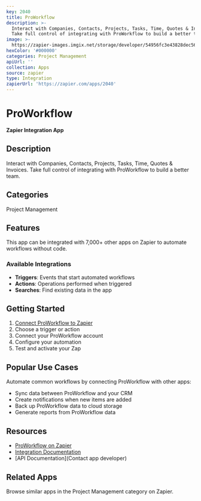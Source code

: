 ```yaml
---
key: 2040
title: ProWorkflow
description: >-
  Interact with Companies, Contacts, Projects, Tasks, Time, Quotes & Invoices.
  Take full control of integrating with ProWorkflow to build a better team.
image: >-
  https://zapier-images.imgix.net/storage/developer/54956fc3e43828dec564c958865dae7a.png?auto=format%2Ccompress&ixlib=python-3.0.0&q=50
hexColor: '#000000'
categories: Project Management
apiUrl: ''
collection: Apps
source: zapier
type: Integration
zapierUrl: 'https://zapier.com/apps/2040'
---
```

# ProWorkflow

**Zapier Integration App**

## Description

Interact with Companies, Contacts, Projects, Tasks, Time, Quotes & Invoices. Take full control of integrating with ProWorkflow to build a better team.

## Categories

Project Management

## Features

This app can be integrated with 7,000+ other apps on Zapier to automate workflows without code.

### Available Integrations

- **Triggers**: Events that start automated workflows
- **Actions**: Operations performed when triggered
- **Searches**: Find existing data in the app

## Getting Started

1. [Connect ProWorkflow to Zapier](https://zapier.com/apps/2040)
2. Choose a trigger or action
3. Connect your ProWorkflow account
4. Configure your automation
5. Test and activate your Zap

## Popular Use Cases

Automate common workflows by connecting ProWorkflow with other apps:

- Sync data between ProWorkflow and your CRM
- Create notifications when new items are added
- Back up ProWorkflow data to cloud storage
- Generate reports from ProWorkflow data

## Resources

- [ProWorkflow on Zapier](https://zapier.com/apps/2040)
- [Integration Documentation](https://zapier.com/apps/2040/integrations)
- [API Documentation](Contact app developer)

## Related Apps

Browse similar apps in the Project Management category on Zapier.
